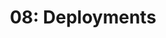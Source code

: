 ---
title: '08: Deployments'
summary: 'Complete and deploy splash page for FarmTech. Present and hand over finished FarmTech designs.'
start: '2025-01-28'
duration: '4 days'
owner:
    image: '@uploads/avatars/kb.jpg'
    title: 'kb'
status: 'Slated'
---